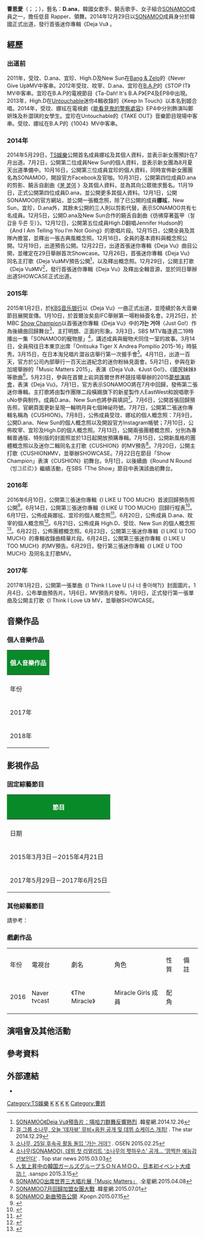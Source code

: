 {{藝人
| 姓名 = D.ana
| 類型 = 女歌手
| 圖片 =170219 소나무 (Sonamoo) 광주 팬사인회 - 디애나 (D.ana) (2).png
| 本名 = 曹恩愛
| 羅馬拼音 = Jo Eun Ae
| 國籍 = {{KOR}}
| 出生日期 = {{birth date and age|1995|9|10}}
| 出生地點 = {{KOR}}[[首爾特別市|首爾特別市]]
| 職業 = [[歌手|歌手]]、[[舞者|舞者]]、[[饒舌歌手|饒舌歌手]]
| 語言 = [[韓語|韓語]]
| 教育程度 = 同德女子大學 放送演藝系（在學）
| 音樂類型 = [[韓國流行音樂|K-pop]]
| 出道日期 =SONAMOO:2014年12月29日<br />鄰家少女:2017年6月14日
| 出道作 =SONAMOO:《Deja Vu》<br />鄰家少女:《Deep Blue Eyes》
| 代表作   = 《Deja Vu》、《CUSHION》、《 LIKE U TOO MUCH》、《I Think I Love U》
| 活躍年代 = 2014年至今
| 經紀公司 = [[TS娛樂|TS Entertainment]](2014-2021)
| 相關團體 = [[SONAMOO|SONAMOO]]、[[鄰家少女|鄰家少女]]
| caption =
| 出身地 = {{KOR}}
}}
'''曹恩愛'''（{{kor|'''조은애'''|rm='''Jo Eun Ae'''}}；{{lang-en|'''Jo Eun Ae'''}}；{{bd|1995年|9月10日||}}），藝名：'''D.ana'''，韓國女歌手、饒舌歌手、女子組合[[SONAMOO|SONAMOO]]成員之一，擔任低音 Rapper、領舞。2014年12月29日以[[SONAMOO|SONAMOO]]成員身分於韓國正式出道，發行首張迷你專輯《Deja Vu》
。

==經歷==
===出道前===
2011年，受玟、D.ana、宜珍、High.D及New Sun在[[Bang_&_Zelo|Bang & Zelo]]的《Never Give Up》MV中客串。2012年受玟、旼宰、D.ana、宜珍在[[B.A.P|B.A.P]]的《STOP IT》MV中客串。宜珍在B.A.P的電視節目《Ta-Dah! It's B.A.P》EP4及EP8中出現。2013年，High.D在[[Untouchable_(南韓組合)|Untouchable]]迷你4輯收錄的《Keep In Touch》以本名到姬合唱。2014年，受玟、娜玹在電視劇《[[能看見鬼的警察處容|能看見鬼的警察處容]]》EP4中分別飾演叫鄭妍珠及朴澀琪的女學生。宜珍在Untouchable的《TAKE OUT》音樂節目現場中客串。受玟、娜玹在B.A.P的《1004》MV中客串。

===2014年===
2014年5月29日，[[TS娛樂|TS娛樂]]公開首名成員娜玹及其個人資料，並表示新女團預計在7月出道。7月2日，公開第二位成員New Sun的個人資料，並表示新女團為8月夏天出道準備中。10月16日，公開第三位成員宜珍的個人資料，同時宣佈新女團團名為SONAMOO，開設官方Facebook及官咖。10月31日，公開第四位成員D.ana的剪影、饒舌自創曲《[https://www.youtube.com/watch?v=RdRrGfYxhrQ 불 붙여] {{Wayback|url=https://www.youtube.com/watch?v=RdRrGfYxhrQ |date=20170713150115 }}》及其個人資料，並為其向公眾徵求藝名。11月19日，正式公開第四位成員D.ana，並公開更多其個人資料。12月1日，公開SONAMOO的官方網站，並公開一張概念照，除了已公開的成員'''娜玹'''，New Sun，宜珍，D.ana外，其餘未公開的三人則以剪影代替，表示SONAMOO共有七名成員。12月5日，公開D.ana及New Sun合作的饒舌自創曲《彷彿穿著盔甲（철갑을 두른 듯）》。12月12日，公開第五位成員High.D翻唱Jennifer Hudson的《And I Am Telling You I’m Not Going》的歌唱片段。12月15日，公開全員及其隊內擔當，並釋出一張古典風概念照。12月16日，全員的基本資料與概念照公開。12月19日，出道預告公開。12月22日，出道首張迷你專輯《Deja Vu》曲目公開，並確定在29日舉辦首次Showcase。12月26日，首張迷你專輯《Deja Vu》同名主打歌《Deja Vu》MV預告公開<ref>[http://www.koreastardaily.com/tc/video/53557 SONAMOO《Deja Vu》預告片：嘻哈刀群舞反響熱烈] {{Wayback|url=http://www.koreastardaily.com/tc/video/53557 |date=20160304054637 }}.韓星網.2014.12.26</ref>，以及釋出概念照。12月29日，公開主打歌《Deja Vu》MV<ref>[http://thestar.chosun.com/site/data/html_dir/2014/12/29/2014122900780.html 걸 그룹 소나무, 오늘 '데자뷰' 뮤비+음원 공개 및 데뷔 쇼케이스 개최!] {{Wayback|url=http://thestar.chosun.com/site/data/html_dir/2014/12/29/2014122900780.html |date=20150402145758 }}. The star 2014.12.29</ref>，發行首張迷你專輯《Deja Vu》及釋出全輯音源，並於同日舉辦出道SHOWCASE正式出道。

===2015年===
2015年1月2日，於[[KBS音乐银行|KBS音乐银行]]以《Deja Vu》一曲正式出道，並陸續於各大音樂節目展開宣傳。1月10日，於首爾汝矣島IFC舉辦第一場粉絲簽名會。2月25日，於MBC [[Show_Champion|Show Champion]]以首張迷你專輯《Deja Vu》中的'''가는 거야'''（Just Go!）作為後續曲回歸舞台<ref>[http://news1.kr/articles/?2109694 소나무, 25일 후속곡 활동 돌입 '가는 거야'!] {{Wayback|url=http://news1.kr/articles/?2109694 |date=20150402131731 }}. OSEN 2015.02.25</ref>，主打明朗、正面的形象。3月3日，SBS MTV每逢週二19時播出一集「SONAMOO的寵物屋」<ref>[http://article.topstarnews.net/detail.php?number=111434 소나무(SONAMOO), 데뷔 첫 리얼리트 ‘소나무의 펫하우스’ 공개… ‘깜찍한 예능감 선보인다’] {{webarchive|url=https://web.archive.org/web/20150402152914/http://article.topstarnews.net/detail.php?number=111434 |date=2015-04-02 }}. Top star news 2015.03.03</ref>，講述成員與寵物犬同住一室的故事。3月14日，全員飛往日本東京出席「Onitsuka Tiger X Andrea Pompilio 2015-16」時裝秀。3月15日，在日本淘兒唱片澀谷店舉行第一次握手會<ref>[http://www.sanspo.com/geino/news/20150315/kor15031517340001-n1.html 人気上昇中の韓国ガールズグループＳＯＮＡＭＯＯ、日本初イベント大成功！] {{Wayback|url=http://www.sanspo.com/geino/news/20150315/kor15031517340001-n1.html |date=20150319085537 }}.sanspo 2015.3.15</ref>。4月11日，出道一百天，官方於公司內部舉行一百天出道紀念的迷你粉絲見面會。5月21日，參與在新加坡舉辦的「Music Matters 2015」，表演《Deja Vu》、《Just Go!》、《國民妹妹》等歌曲<ref>[http://www.allthatstar.com/tw/view.php?action=&postID=64223 SONAMOO出席世界三大唱片展「Music Matters」] {{Wayback|url=http://www.allthatstar.com/tw/view.php?action=&postID=64223 |date=20150715162432 }}.全星網.2015.04.08</ref>。5月23日，參與在首爾上岩洞首爾世界杯競技場舉辦的2015[[夢想演唱會|夢想演唱會]]，表演《Deja Vu》。7月1日，官方表示SONAMOO將在7月中回歸，發佈第二張迷你專輯。主打歌將由製作團隊二段橫踢旗下的新星製作人EastWest和說唱歌手uNo參與制作。成員D.ana、New Sun也將參與填詞<ref>[http://www.koreastardaily.com/tc/news/64343 SONAMOO7月回歸加盟女團大戰] {{Wayback|url=http://www.koreastardaily.com/tc/news/64343 |date=20150715200035 }}.韓星網.2015.07.01</ref>。7月6日，公開首張回歸預告照，官網頁面更新呈現一輪明月與七個神祕符號。7月7日，公開第二張迷你專輯名稱為《CUSHION》。7月8日，公佈成員受玟、娜玹的個人概念照：7月9日，公開D.ana、New Sun的個人概念照以及開設官方Instagram帳號；7月10日，公佈旼宰、宜珍及High.D的個人概念照。7月13日，公開兩張團體概念照，分別為專輯普通版、特别版的封面照並於13日起開放預購專輯。7月15日，公開新風格的團體概念照以及迷你二輯同名主打歌《CUSHION》的MV預告<ref>[http://kpopn.com/2015/07/15/285546/ SONAMOO 新曲預告公開] {{Wayback|url=http://kpopn.com/2015/07/15/285546/ |date=20150715185147 }}.Kpopn.2015.07.15</ref>。7月20日，公開主打歌《CUSHION》MV，並舉辦SHOWCASE。7月22日在節目「Show Champion」表演《CUSHION》初舞台。9月1日，以後續曲《Round N Round（빙그르르）》繼續活動，在SBS「The Show」節目中表演該曲初舞台。

===2016年===
2016年6月10日，公開第三張迷你專輯《I LIKE U TOO MUCH》首波回歸預告照公開<ref>{{Cite web |url=http://kpopn.niusnews.com/=K318f2w3 |title=SONAMOO 公開迷你三輯回歸預告照 |access-date=2017-02-12 |archive-url=https://web.archive.org/web/20170614102502/http://kpopn.niusnews.com/=K318f2w3 |archive-date=2017-06-14 |dead-url=yes }}</ref>。6月14日，公開第三張迷你專輯《I LIKE U TOO MUCH》回歸行程表<ref>{{Cite web |url=http://kpopn.niusnews.com/=K03ghtw3 |title=SONAMOO《I LIKE U TOO MUCH‬》行程表 |access-date=2017-02-12 |archive-url=https://web.archive.org/web/20170614193306/http://kpopn.niusnews.com/=K03ghtw3 |archive-date=2017-06-14 |dead-url=yes }}</ref>。6月17日，公佈成員娜玹、宜珍的個人概念照<ref>{{Cite web |url=http://kpopn.niusnews.com/=K0k2k0g0 |title=SONAMOO 回歸概念照：娜賢、宜珍 |access-date=2017-02-12 |archive-url=https://web.archive.org/web/20170614053533/http://kpopn.niusnews.com/=K0k2k0g0 |archive-date=2017-06-14 |dead-url=yes }}</ref>。6月20日，公佈成員 D.ana、旼宰的個人概念照<ref>{{Cite web |url=http://kpopn.niusnews.com/=K3fp8qs0 |title=SONAMOO 回歸概念照：D.ana、旼宰 |access-date=2017-02-12 |archive-url=https://web.archive.org/web/20170324022911/http://kpopn.niusnews.com/=K3fp8qs0 |archive-date=2017-03-24 |dead-url=yes }}</ref>。6月21日，公佈成員 High.D、受玟、New Sun 的個人概念照<ref>{{Cite web |url=http://kpopn.niusnews.com/=K1z97cd8 |title=SONAMOO 回歸概念照：High.D、受玟、New Sun |access-date=2017-02-12 |archive-url=https://web.archive.org/web/20170614054222/http://kpopn.niusnews.com/=K1z97cd8 |archive-date=2017-06-14 |dead-url=yes }}</ref>。6月22日，公佈團體概念照。6月23日，公開第三張迷你專輯《I LIKE U TOO MUCH》的專輯收錄曲精華片段。6月24日，公開第三張迷你專輯《I LIKE U TOO MUCH》的MV預告。6月29日，發行第三張迷你專輯《I LIKE U TOO MUCH》及同名主打歌MV。

===2017年===
2017年1月2日，公開第一張單曲《I Think I Love U (나 너 좋아해?)》封面圖片。1月4日，公布單曲預告片。1月6日，MV預告片發布。1月9日，正式發行第一張單曲及公開主打歌《I Think I Love U》 MV，並舉辦SHOWCASE。

== 音樂作品 ==
{{Main|SONAMOO#音樂作品}}
=== 個人音樂作品 ===
{| class="wikitable "
! colspan="9" style="background:#088A29; color:white" |個人音樂作品
|-
|- style="align=center"
! 年份
! 日期
!電視台
!節目名稱
!備註
|-
|2017年||9月19日||rowspan="2"| Naver TVcast||《[[淘氣鬼偵探|淘氣鬼偵探]]》||作詞並演唱該網路劇OST《I got you》
|-
|2018年||9月20日||《[[淘氣鬼偵探_(第二季)|淘氣鬼偵探2]]》||演唱該網路劇OST《Yes (좋아)》
|}

== 影視作品 ==
=== 固定綜藝節目 ===
[[Category:TS娛樂|Category:TS娛樂]]
[[Category:韓國女歌手|K]]
[[Category:韓國流行音樂歌手|K]]
[[Category:韓語流行音樂歌手|K]]
[[Category:首爾特別市出身人物|K]]
[[Category:曹姓|Category:曹姓]]
{| class="wikitable "
! colspan="9" style="background:#088A29; color:white" |節目
|-
|- style="align=center"
! 日期
!電視台
!節目名稱
!備註
|-
|2015年3月3日－2015年4月21日||SBS MTV||《SONAMOO的Pet House》||共8集
|-
|2017年5月29日－2017年6月25日||KBS||《[[偶像戲劇工作團|偶像戲劇工作團]]》||
|}

=== 其他綜藝節目 ===
請參考：
{{Main|SONAMOO#影視作品}}

===戲劇作品===
{| class="wikitable" style="text-align:center" width="80%"
|- style="background:#088A29; color:white"
| 年份
| 電視台
| 劇名
| 角色
| 性質
| 備註
|-
| 2016 || Naver tvcast || 《The Miracle》 || Miracle Girls 成員 || 配角 ||
|}

==  演唱會及其他活動 ==
{{Main|SONAMOO#演唱會及其他活動}}

==參考資料==
{{Reflist}}

==外部連結==
* {{Twitter|SONAMOO_Dana}}
{{Commons category|D.ana}}

{{SONAMOO}}